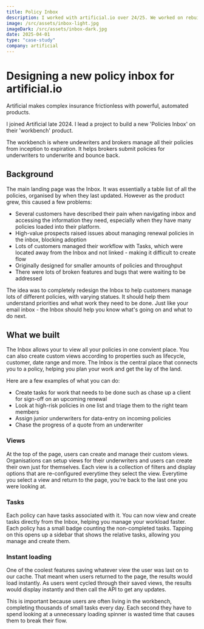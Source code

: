 ```yaml
---
title: Policy Inbox
description: I worked with artificial.io over 24/25. We worked on rebuild their "workbench", an all-in-one platform for insurance underwriters. In lead the rebuild of their 'Policy Inbox' feature.
image: /src/assets/inbox-light.jpg
imageDark: /src/assets/inbox-dark.jpg
date: 2025-04-01
type: "case-study"
company: artificial
---
```



# Designing a new policy inbox for artificial.io

Artificial makes complex insurance frictionless with powerful, automated products.

I joined Artificial late 2024. I lead a project to build a new 'Policies Inbox' on their 'workbench' product.

The workbench is where undewriters and brokers manage all their policies from inception to expiration. It helps brokers submit policies for underwriters to underwrite and bounce back.

<MediaWrapper
  src="https://ucarecdn.com/ed78a7a2-b3d5-4080-9bee-62021a5bc3a0/"
  type="image"
  alt="New Inbox design"
/>

## Background

The main landing page was the Inbox. It was essentially a table list of all the policies, organised by when they last updated. However as the product grew, this caused a few problems:

- Several customers have described their pain when navigating inbox and accessing the information they need, especially when they have many policies loaded into their platform.
- High-value prospects raised issues about managing renewal policies in the inbox, blocking adoption
- Lots of customers managed their workflow with Tasks, which were located away from the Inbox and not linked - making it difficult to create flow
- Originally designed for smaller amounts of policies and throughput
- There were lots of broken features and bugs that were waiting to be addressed

The idea was to completely redesign the Inbox to help customers manage lots of different policies, with varying statues. It should help them understand priorities and what work they need to be done.
Just like your email inbox - the Inbox should help you know what's going on and what to do next.

## What we built

The Inbox allows your to view all your policies in one convient place. You can also create custom views according to properties such as lifecycle, customer, date range and more.
The Inbox is the central place that connects you to a policy, helping you plan your work and get the lay of the land.

<MediaWrapper
  src="https://utfs.io/f/0X1QxrmMTXAjv3kvOmweAJ46FwCmiUfbxtHjVu53qpT1EKln"
  type="video"
  title="New Policy Inbox for artificial.io workbench"
/>

Here are a few examples of what you can do:

- Create tasks for work that needs to be done such as chase up a client for sign-off on an upcoming renewal
- Look at high-risk policies in one list and triage them to the right team members
- Assign junior underwriters for data-entry on incoming policies
- Chase the progress of a quote from an underwriter

### Views

At the top of the page, users can create and manage their custom views. Organisations can setup views for their underwriters and users can create their own just for themselves.
Each view is a collection of filters and display options that are re-configured everytime they select the view. Everytime you select a view and return to the page, you're back to the last one you were looking at.

<MediaWrapper
  src="https://ucarecdn.com/3b16cb71-5c08-4db5-bcad-2e719414d57b/"
  type="image"
  alt="UI for creating custom views"
/>

### Tasks

Each policy can have tasks associated with it. You can now view and create tasks directly from the Inbox, helping you manage your workload faster.
Each policy has a small badge counting the non-completed tasks. Tapping on this opens up a sidebar that shows the relative tasks, allowing you manage and create them.

### Instant loading

One of the coolest features saving whatever view the user was last on to our cache. That meant when users returned to the page, the results would load instantly.
As users went cycled through their saved views, the results would display instantly and then call the API to get any updates.

This is important because users are often living in the workbench, completing thousands of small tasks every day. Each second they have to spend looking at a unnecessary loading spinner is wasted time that causes them to break their flow.
